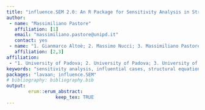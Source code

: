 ```yaml
---
title: "influence.SEM 2.0: An R Package for Sensitivity Analysis in Structural Equation Models"
author:
 - name: "Massimiliano Pastore"
   affiliation: [1]
   email: "massimiliano.pastore@unipd.it"
   contact: yes
 - name: "1. Gianmarco Altoè; 2. Massimo Nucci; 3. Massimiliano Pastore"
   affiliation: [2,3]
affiliation:
 - "1. University of Padova; 2. University of Padova; 3. University of Padova"
keywords: "sensitivity analysis, influential cases, structural equation models"
packages: "lavaan; influence.SEM"
# bibliography: bibliography.bib
output:  
        erum::erum_abstract:
                  keep_tex: TRUE
---
```


\documentclass{article}
 
\begin{document}
  The \texttt{R} package \texttt{influence.SEM 2.0} provides tools to perform sensitivity analysis in Structural Equation Models (SEM). Despite SEM are widely used by researchers in the social and behavioral sciences, the application of associated case-diagnostic tools (i.e., sensitivity analysis) have received limited attention and understanding in practice. Sensitivity analysis provides information regarding the impact of single cases on parameter estimates and goodness of fit of the model, thus supporting the researcher in the interpretation of results. In this paper, we present an easy-to-use \texttt{R}-package yielding several measures of case influence for SEM via two applications to real data. We discuss the utility of detecting influential cases in SEM, provide recommendations for the use of measures of case influence, and give suggestions on how this analysis can be usefully employed in combination with other statistical techniques. 
 \end{document}


<!--  -->
<!--  -->
<!--  -->
